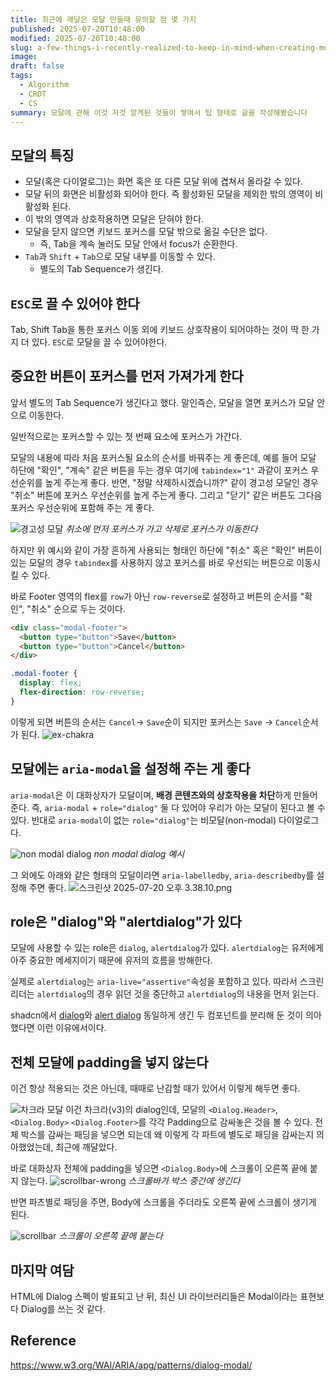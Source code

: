 ```yaml
---
title: 최근에 깨달은 모달 만들때 유의할 점 몇 가지
published: 2025-07-20T10:48:00
modified: 2025-07-20T10:48:00
slug: a-few-things-i-recently-realized-to-keep-in-mind-when-creating-modals
image:
draft: false
tags:
  - Algorithm
  - CRDT
  - CS
summary: 모달에 관해 이것 저것 알게된 것들이 쌓여서 팁 형태로 글을 작성해봤습니다
---
```

## 모달의 특징
- 모달(혹은 다이얼로그)는 화면 혹은 또 다른 모달 위에 겹쳐서 올라갈 수 있다.
- 모달 뒤의 화면은 비활성화 되어야 한다. 즉 활성화된 모달을 제외한 밖의 영역이 비활성화 된다.
- 이 밖의 영역과 상호작용하면 모달은 닫혀야 한다.
- 모달을 닫지 않으면 키보드 포커스를 모달 밖으로 옮길 수단은 없다.
	- 즉, Tab을 계속 눌러도 모달 안에서 focus가 순환한다.
- `Tab`과 `Shift` + `Tab`으로 모달 내부를 이동할 수 있다.
	- 별도의 Tab Sequence가 생긴다.

## `ESC`로 끌 수 있어야 한다

Tab, Shift Tab을 통한 포커스 이동 외에 키보드 상호작용이 되어야하는 것이 딱 한 가지 더 있다. `ESC`로 모달을 끌 수 있어야한다.

## 중요한 버튼이 포커스를 먼저 가져가게 한다

 앞서 별도의 Tab Sequence가 생긴다고 했다. 말인즉슨, 모달을 열면 포커스가 모달 안으로 이동한다.

일반적으로는 포커스할 수 있는 첫 번째 요소에 포커스가 가간다.

모달의 내용에 따라 처음 포커스될 요소의 순서를 바꿔주는 게 좋은데, 예를 들어 모달 하단에 "확인", "계속" 같은 버튼을 두는 경우 여기에 `tabindex="1"` 과같이 포커스 우선순위를 높게 주는게 좋다. 반면, "정말 삭제하시겠습니까?" 같이 경고성 모달인 경우 "취소" 버튼에 포커스 우선순위를 높게 주는게 좋다. 그리고 "닫기" 같은 버튼도 그다음 포커스 우선순위에 포함해 주는 게 좋다.

![경고성 모달](./images/focus.gif)
_취소에 먼저 포커스가 가고 삭제로 포커스가 이동한다_

하지만 위 예시와 같이 가장 흔하게 사용되는 형태인 하단에 "취소" 혹은 "확인" 버튼이 있는 모달의 경우 `tabindex`를 사용하지 않고 포커스를 바로 우선되는 버튼으로 이동시킬 수 있다.

바로 Footer 영역의 flex를 `row`가 아닌 `row-reverse`로 설정하고 버튼의 순서를 "확인", "취소" 순으로 두는 것이다.

```html
<div class="modal-footer">
  <button type="button">Save</button>
  <button type="button">Cancel</button>
</div>
```
```css
.modal-footer {
  display: flex;
  flex-direction: row-reverse;
}
```

이렇게 되면 버튼의 순서는 `Cancel`-> `Save`순이 되지만 포커스는 `Save` -> `Cancel`순서가 된다.
![ex-chakra](./images/ex-chakra.gif)


## 모달에는 `aria-modal`을 설정해 주는 게 좋다

`aria-modal`은 이 대화상자가 모달이며, **배경 콘텐츠와의 상호작용을 차단**하게 만들어준다. 즉, `aria-modal` + `role="dialog"` 둘 다 있어야 우리가 아는 모달이 된다고 볼 수 있다. 반대로 `aria-modal`이 없는 `role="dialog"`는 비모달(non-modal) 다이얼로그다.

![non modal dialog](./images/non-modal-dialog.png)
_non modal dialog 예시_

그 외에도 아래와 같은 형태의 모달이라면 `aria-labelledby`, `aria-describedby`를 설정해 주면 좋다.
![스크린샷 2025-07-20 오후 3.38.10.png](./images/aria-labelledby.png)

## role은 "dialog"와 "alertdialog"가 있다

모달에 사용할 수 있는 role은 `dialog`, `alertdialog`가 있다.
`alertdialog`는 유저에게 아주 중요한 메세지이기 때문에 유저의 흐름을 방해한다.

실제로 `alertdialog`는 `aria-live="assertive"`속성을 포함하고 있다. 따라서 스크린 리더는 `alertdialog`의 경우 읽던 것을 중단하고 `alertdialog`의 내용을 먼저 읽는다.

shadcn에서 [dialog](https://ui.shadcn.com/docs/components/dialog)와 [alert dialog](https://ui.shadcn.com/docs/components/alert-dialog) 동일하게 생긴 두 컴포넌트를 분리해 둔 것이 의아했다면 이런 이유에서이다.


## 전체 모달에 padding을 넣지 않는다
이건 항상 적용되는 것은 아닌데, 때때로 난감할 때가 있어서 이렇게 해두면 좋다.

![차크라 모달](./images/chakra-modal.png)
이건 차크라(v3)의 dialog인데, 모달의 `<Dialog.Header>`, `<Dialog.Body>` `<Dialog.Footer>`를 각각 Padding으로 감싸놓은 것을 볼 수 있다. 전체 박스를 감싸는 패딩을 넣으면 되는데 왜 이렇게 각 파트에 별도로 패딩을 감싸는지 의아했었는데, 최근에 깨달았다.

바로 대화상자 전체에 padding을 넣으면 `<Dialog.Body>`에 스크롤이 오른쪽 끝에 붙지 않는다.
![scrollbar-wrong](./images/scrollbar-wrong.png)
_스크롤바가 박스 중간에 생긴다_

반면 파츠별로 패딩을 주면, Body에 스크롤을 주더라도 오른쪽 끝에 스크롤이 생기게 된다.

![scrollbar](./images/scrollbar.png)
_스크롤이 오른쪽 끝에 붙는다_

## 마지막 여담
HTML에 Dialog 스펙이 발표되고 난 뒤, 최신 UI 라이브러리들은 Modal이라는 표현보다 Dialog를 쓰는 것 같다.

## Reference
https://www.w3.org/WAI/ARIA/apg/patterns/dialog-modal/
